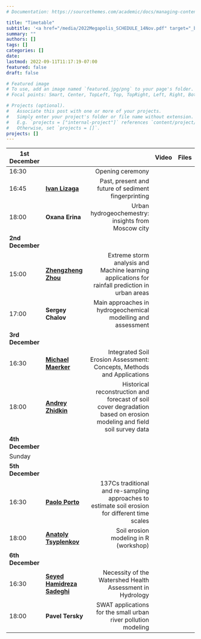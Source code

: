 ```yaml
---
# Documentation: https://sourcethemes.com/academic/docs/managing-content/

title: "Timetable"
subtitle: '<a href="/media/2022Megapolis_SCHEDULE_14Nov.pdf" target="_blank" rel="noopener"><i class="fas fa-download"></i> Download .pdf version </a> <br> <i class="fas fa-clock"></i> Moscow time'
summary: ""
authors: []
tags: []
categories: []
date: 
lastmod: 2022-09-11T11:17:19-07:00
featured: false
draft: false

# Featured image
# To use, add an image named `featured.jpg/png` to your page's folder.
# Focal points: Smart, Center, TopLeft, Top, TopRight, Left, Right, BottomLeft, Bottom, BottomRight.

# Projects (optional).
#   Associate this post with one or more of your projects.
#   Simply enter your project's folder or file name without extension.
#   E.g. `projects = ["internal-project"]` references `content/project/deep-learning/index.md`.
#   Otherwise, set `projects = []`.
projects: []
---
```



| 1st December |||Video|Files|
|----------|:-------------|------------------:|--:|--:|
| 16:30 |    |  Opening ceremony|||
| 16:45 |  **[Ivan Lizaga](/authors/lizaga/)**  |  Past, present and future of sediment fingerprinting| **[<i class="fab fa-youtube"></i>](https://youtu.be/0dIsyDPPoV4)** | **[<i class="fab fa-google-drive"></i>](https://drive.google.com/drive/folders/1gyxX8SfYSV58EMgB5DbezA6cXNSZfw7y?usp=sharing)** |
| 18:00 |  **Oxana Erina**  | Urban hydrogeochemestry: insights from Moscow city |||
| **2nd December** |
| 15:00 |  **[Zhengzheng Zhou](/authors/zhou/)**  |  Extreme storm analysis and Machine learning applications for rainfall prediction in urban areas| **[<i class="fab fa-youtube"></i>](https://youtu.be/9c9rpPnLgMk)** | **<i class="fas fa-file-pdf"></i>** |
| 17:00 |  **Sergey Chalov**  | Main approaches in hydrogeochemical modelling and assessment | | |
| **3rd December** |
| 16:30 |  **[Michael Maerker](/authors/maerker/)**  |  Integrated Soil Erosion Assessment: Concepts, Methods and Applications| **[<i class="fab fa-youtube"></i>](https://youtu.be/asvJ60z0xNY)** | **<i class="fas fa-file-pdf"></i>** |
| 18:00 |  **[Andrey Zhidkin](/authors/zhidkin/)**  |  Historical reconstruction and forecast of soil cover degradation based on erosion modeling and field soil survey data| **[<i class="fab fa-youtube"></i>](https://youtu.be/asvJ60z0xNY)** | **[<i class="fas fa-file-powerpoint"></i>](/media/Zhidkin Lecture Megapolis2022.pdf)** |
| **4th December** |
|Sunday|||
| **5th December** |
| 16:30 |  **[Paolo Porto](/authors/porto/)**  | 137Cs traditional and re-sampling approaches to estimate soil erosion for different time scales| **[<i class="fab fa-youtube"></i>](https://youtu.be/B2ian7Gmodc)** | **<i class="fas fa-file-pdf"></i>** |
| 18:00 |  **[Anatoly Tsyplenkov](/authors/tsyplenkov/)**  | Soil erosion modeling in R (workshop)| **[<i class="fab fa-youtube"></i>](https://youtu.be/B2ian7Gmodc)** | **[<i class="fas fa-file-powerpoint"></i>](/media/rusler_overview.pdf)** |
| **6th December** |
| 16:30 |  **[Seyed Hamidreza Sadeghi](/authors/sadeghi/)**  |  Necessity of the Watershed Health Assessment in Hydrology| **[<i class="fab fa-youtube"></i>](https://youtu.be/APXqWAVuunU)** | **[<i class="fas fa-file-powerpoint"></i>](/media/megapolis2022_sadeghi.pdf)** |
| 18:00 |  **Pavel Tersky**  | SWAT applications for the small urban river pollution modeling |  |  |
